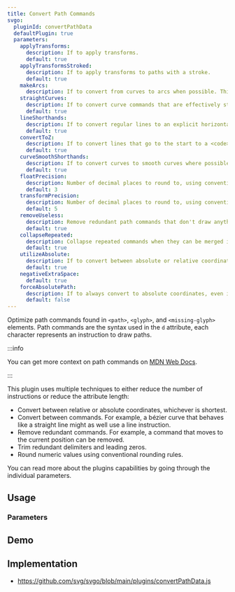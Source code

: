 ```yaml
---
title: Convert Path Commands
svgo:
  pluginId: convertPathData
  defaultPlugin: true
  parameters:
    applyTransforms:
      description: If to apply transforms.
      default: true
    applyTransformsStroked:
      description: If to apply transforms to paths with a stroke.
      default: true
    makeArcs:
      description: If to convert from curves to arcs when possible. This is an object with two properties, <code>threshold</code> and <code>tolerance</code>.
    straightCurves:
      description: If to convert curve commands that are effectively straight lines to line commands.
      default: true
    lineShorthands:
      description: If to convert regular lines to an explicit horizontal or vertical line where possible.
      default: true
    convertToZ:
      description: If to convert lines that go to the start to a <code>z</code> command.
      default: true
    curveSmoothShorthands:
      description: If to convert curves to smooth curves where possible.
      default: true
    floatPrecision:
      description: Number of decimal places to round to, using conventional rounding rules.
      default: 3
    transformPrecision:
      description: Number of decimal places to round to, using conventional rounding rules.
      default: 5
    removeUseless:
      description: Remove redundant path commands that don't draw anything.
      default: true
    collapseRepeated:
      description: Collapse repeated commands when they can be merged into one.
      default: true
    utilizeAbsolute:
      description: If to convert between absolute or relative coordinates, whichever is shortest.
      default: true
    negativeExtraSpace:
      default: true
    forceAbsolutePath:
      description: If to always convert to absolute coordinates, even if it adds more bytes.
      default: false
---
```


Optimize path commands found in `<path>`, `<glyph>`, and `<missing-glyph>` elements. Path commands are the syntax used in the `d` attribute, each character represents an instruction to draw paths.

:::info

You can get more context on path commands on [MDN Web Docs](https://developer.mozilla.org/docs/Web/SVG/Attribute/d#path_commands).

:::

This plugin uses multiple techniques to either reduce the number of instructions or reduce the attribute length:

- Convert between relative or absolute coordinates, whichever is shortest.
- Convert between commands. For example, a bézier curve that behaves like a straight line might as well use a line instruction.
- Remove redundant commands. For example, a command that moves to the current position can be removed.
- Trim redundant delimiters and leading zeros.
- Round numeric values using conventional rounding rules.

You can read more about the plugins capabilities by going through the individual parameters.

## Usage

<PluginUsage />

### Parameters

<PluginParams />

## Demo

<PluginDemo />

## Implementation

- https://github.com/svg/svgo/blob/main/plugins/convertPathData.js
